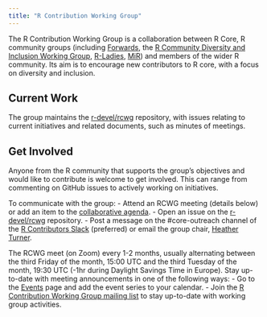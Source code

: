 ```yaml
---
title: "R Contribution Working Group"
---
```


The R Contribution Working Group is a collaboration between R Core, R community groups (including [Forwards](https://forwards.github.io/), the [R Community Diversity and Inclusion Working Group](https://github.com/RConsortium/RCDI-WG/tree/master), [R-Ladies](https://rladies.org/), [MiR](https://mircommunity.com/)) and members of the wider R community. Its aim is to encourage new contributors to R core, with a focus on diversity and inclusion.

## Current Work

The group maintains the [r-devel/rcwg](https://github.com/r-devel/rcwg) repository, with issues relating to current initiatives and related documents, such as minutes of meetings.

## Get Involved

Anyone from the R community that supports the group's objectives and would like to contribute is welcome to get involved. This can range from commenting on GitHub issues to actively working on initiatives.

To communicate with the group:
 - Attend an RCWG meeting (details below) or add an item to the [collaborative agenda](https://hackmd.io/@hturner/HyISuE97D/edit).
 - Open an issue on the [r-devel/rcwg](https://github.com/r-devel/rcwg) repository.
 - Post a message on the #core-outreach channel of the [R Contributors Slack](slack) (preferred) or email the group chair, [Heather Turner](mailto:heather.turner@r-project.org). 
 
The RCWG meet (on Zoom) every 1-2 months, usually alternating between the third Friday of the month, 15:00 UTC and the third Tuesday of the month, 19:30 UTC (-1hr during Daylight Savings Time in Europe). Stay up-to-date with meeting announcements in one of the following ways:
 - Go to the [Events](events) page and add the event series to your calendar.
 - Join the [R Contribution Working Group mailing list](https://stat.ethz.ch/mailman/listinfo/r-contribution-wg) to stay up-to-date with working group activities.
